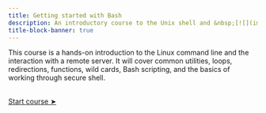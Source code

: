 ```yaml
---
title: Getting started with Bash
description: An introductory course to the Unix shell and &nbsp;[![](img/bash_logo.png){width="3.2%" fig-alt="noshadow"}](https://www.gnu.org/software/bash/) &nbsp;scripting
title-block-banner: true
---
```


:::{.topdef}

This course is a hands-on introduction to the Linux command line and the interaction with a remote server. It will cover common utilities, loops, redirections, functions, wild cards, Bash scripting, and the basics of working through secure shell.

:::

<br>
[[Start course ➤](introduction.qmd)]{.topinline}
